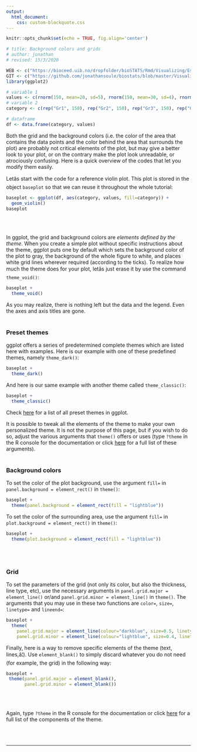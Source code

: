 ```yaml
---
output:
  html_document:
    css: custom-blockquote.css
--- 
```


```r
knitr::opts_chunk$set(echo = TRUE, fig.align='center')

# title: Background colors and grids
# author: jonathan
# revised: 15/3/2020 

WEB <- c("https://bioceed.uib.no/dropfolder/bioSTATS/Rmd/Visualizing/Essential/background-grid.html")
GIT <- c("https://github.com/jonathansoule/biostats/blob/master/Visualizing/Essential/background-grid.Rmd")
library(ggplot2)

# variable 1
values <- c(rnorm(150, mean=20, sd=5), rnorm(150, mean=30, sd=4), rnorm(150, mean=15, 3), rnorm(150, mean=40, sd=5)) 
# variable 2
category <- c(rep("Gr1", 150), rep("Gr2", 150), rep("Gr3", 150), rep("Gr4", 150))

# dataframe
df <- data.frame(category, values)
```
Both the grid and the background colors (i.e. the color of the area that contains the data points and the color behind the area that surrounds the plot) are probably not critical elements of the plot, but may give a better look to your plot, or on the contrary make the plot look unreadable, or atrociously confusing. Here is a quick overview of the codes that let you modify them easily.

Letâs start with the code for a reference violin plot. This plot is stored in the object `baseplot` so that we can reuse it throughout the whole tutorial:
```r
baseplot <- ggplot(df, aes(category, values, fill=category)) +
  geom_violin()
baseplot
```
<br/><br/>

In ggplot, the grid and background colors are *elements defined by the theme*. When you create a simple plot without specific instructions about the theme, ggplot puts one by default which sets the background color of the plot to gray, the background of the whole figure to white, and places white grid lines wherever required (according to the ticks). To realize how much the theme does for your plot, letâs just erase it by use the command `theme_void()`:
```r
baseplot +
  theme_void()
```

As you may realize, there is nothing left but the data and the legend. Even the axes and axis titles are gone.
<br/><br/>

### Preset themes

ggplot offers a series of predetermined complete themes which are listed here with examples.
Here is our example with one of these predefined themes, namely `theme_dark()`:

```r
baseplot +
  theme_dark()
```

And here is our same example with another theme called `theme_classic()`:
```r
baseplot +
  theme_classic()
```

Check [here](https://ggplot2.tidyverse.org/reference/ggtheme.html){target="_blank"} for a list of all preset themes in ggplot.

It is possible to tweak all the elements of the theme to make your own personalized theme. It is not the purpose of this page, but if you wish to do so, adjust the various arguments that `theme()` offers or uses (type `?theme` in the R console for the documentation or click [here](https://ggplot2.tidyverse.org/reference/theme.html){target="_blank"} for a full list of these arguments).
<br/><br/>

### Background colors

To set the color of the plot background, use the argument `fill=` in `panel.background = element_rect()` in `theme()`:
```r
baseplot +
  theme(panel.background = element_rect(fill = "lightblue"))
```

To set the color of the surrounding area, use the argument `fill=` in `plot.background = element_rect()` in `theme()`:
```r
baseplot +
  theme(plot.background = element_rect(fill = "lightblue"))
```
<br/><br/>

### Grid

To set the parameters of the grid (not only its color, but also the thickness, line type, etc), use the necessary arguments in  `panel.grid.major = element_line()` or/and `panel.grid.minor = element_line()` in `theme()`. The arguments that you may use in these two functions are `color=`, `size=`, `linetype=` and `lineend=`:

```r
baseplot +
  theme(
    panel.grid.major = element_line(colour="darkblue", size=0.5, linetype="solid"),
    panel.grid.minor = element_line(colour="lightblue", size=0.4, linetype="dashed"))
```

Finally, here is a way to remove specific elements of the theme (text, lines,â¦). Use `element_blank()` to simply discard whatever you do not need (for example, the grid) in the following way:
```r
baseplot +
 theme(panel.grid.major = element_blank(),
       panel.grid.minor = element_blank())
```
<br/><br/>

Again, type `?theme` in the R console for the documentation or click [here](https://ggplot2.tidyverse.org/reference/theme.html){target="_blank"} for a full list of the components of the theme.

<br/><br/>


***
<!-- UNCOMMENT TO ACTIVATE
Get the Rmarkdown file corresponding to this page on [GitHub](`r GIT`){target="_blank"}.
-->
